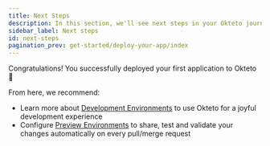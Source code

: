 ```yaml
---
title: Next Steps
description: In this section, we'll see next steps in your Okteto journey
sidebar_label: Next steps
id: next-steps
pagination_prev: get-started/deploy-your-app/index
---
```


Congratulations! You successfully deployed your first application to Okteto 🚀

From here, we recommend:

- Learn more about [Development Environments](deploy/development-environments.mdx) to use Okteto for a joyful development experience
- Configure [Preview Environments](preview/overview.mdx) to share, test and validate your changes automatically on every pull/merge request